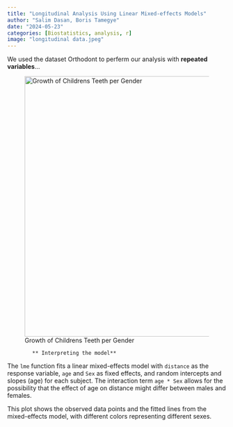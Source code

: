 ```yaml
---
title: "Longitudinal Analysis Using Linear Mixed-effects Models"
author: "Salim Dasan, Boris Tamegye"
date: "2024-05-23"
categories: [Biostatistics, analysis, r]
image: "longitudinal data.jpeg"
---
```


We used the dataset Orthodont to perferm our analysis with **repeated variables**...

![Growth of Childrens Teeth per Gender](longitudinal data.jpeg){fig-align="right" width="600"}

```         
        ** Interpreting the model**
```

The `lme` function fits a linear mixed-effects model with `distance` as the response variable, `age` and `Sex` as fixed effects, and random intercepts and slopes (age) for each subject. The interaction term `age * Sex` allows for the possibility that the effect of age on distance might differ between males and females.

This plot shows the observed data points and the fitted lines from the mixed-effects model, with different colors representing different sexes.
